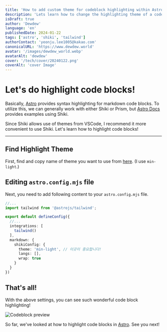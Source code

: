 ```yaml
---
title: 'How to add custom theme for codeblock highlighting within Astro and Shiki'
description: 'Lets learn how to change the highlighting theme of a code block.'
isDraft: true
author: 'Dewdew'
language: 'en'
publishedDate: 2024-01-22
tags: ['astro', 'shiki', 'tailwind']
authorContact: 'yeonju.lee1005@kakao.com'
canonicalURL: 'https://www.dewdew.world'
avatar: '/images/dewdew_world.webp'
avatarAlt: 'dewdew'
cover: '/tech/cover/20240122.png'
coverAlt: 'cover Image'
---
```


# Let's do highlight code blocks!

Basically, [Astro](https://astro.build/) provides syntax highlighting for markdown code blocks.
To utilize this, we can generally work with either Shiki or Prism, but [Astro Docs](https://docs.astro.build/) provides examples using Shiki.

Since Shiki allows use of themes from VSCode, I recommend it more convenient to use Shiki.
Let's learn how to highlight code blocks!

---

## Find Highlight Theme

First, find and copy name of theme you want to use from [here](https://github.com/shikijs/shiki/blob/main/docs/themes.md).
(I use `min-light`.)

## Editing `astro.config.mjs` file

Next, you need to add following content to your `astro.config.mjs` file.

```typescript
//...
import tailwind from '@astrojs/tailwind';

export default defineConfig({
  //...
  integrations: [
    tailwind()
  ],
  markdown: {
    shikiConfig: {
      theme: 'min-light', // 이곳이 중요합니다!
      langs: [],
      wrap: true
    }
  }
})
```

## That's all!

With the above settings, you can see such wonderful code block highlighting!

![Codeblock preview](/tech/images/20240122.png)

So far, we've looked at how to highlight code blocks in [Astro](https://astro.build/).
See you next!

